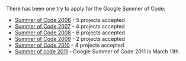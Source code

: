 There has been one try to apply for the Google Summer of Code:

* [[Summer of Code 2006]] - 5 projects accepted
* [[Summer of Code 2007]] - 4 projects accepted
* [[Summer of Code 2008]] - 6 projects accepted
* [[Summer of Code 2009]] - 2 projects accepted
* [[Summer of Code 2010]] - 4 projects accepted
* [[Summer of code 2011]] - Google Summer of Code 2011 is March 11th.